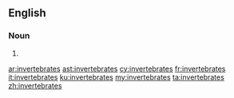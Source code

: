==English==

===Noun===
{{head|en|plural}}

# {{plural of|invertebrate|lang=en}}

[[ar:invertebrates]]
[[ast:invertebrates]]
[[cy:invertebrates]]
[[fr:invertebrates]]
[[it:invertebrates]]
[[ku:invertebrates]]
[[my:invertebrates]]
[[ta:invertebrates]]
[[zh:invertebrates]]